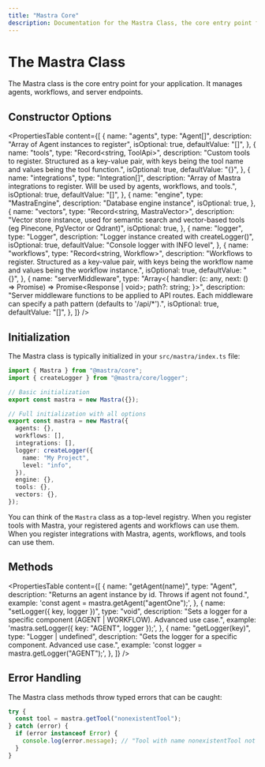 ```yaml
---
title: "Mastra Core"
description: Documentation for the Mastra Class, the core entry point for managing agents, workflows, and server endpoints.
---
```


# The Mastra Class

The Mastra class is the core entry point for your application. It manages agents, workflows, and server endpoints.

## Constructor Options

<PropertiesTable
  content={[
    {
      name: "agents",
      type: "Agent[]",
      description: "Array of Agent instances to register",
      isOptional: true,
      defaultValue: "[]",
    },
    {
      name: "tools",
      type: "Record<string, ToolApi>",
      description:
        "Custom tools to register. Structured as a key-value pair, with keys being the tool name and values being the tool function.",
      isOptional: true,
      defaultValue: "{}",
    },
    {
      name: "integrations",
      type: "Integration[]",
      description:
        "Array of Mastra integrations to register. Will be used by agents, workflows, and tools.",
      isOptional: true,
      defaultValue: "[]",
    },
    {
      name: "engine",
      type: "MastraEngine",
      description: "Database engine instance",
      isOptional: true,
    },
    {
      name: "vectors",
      type: "Record<string, MastraVector>",
      description:
        "Vector store instance, used for semantic search and vector-based tools (eg Pinecone, PgVector or Qdrant)",
      isOptional: true,
    },
    {
      name: "logger",
      type: "Logger",
      description: "Logger instance created with createLogger()",
      isOptional: true,
      defaultValue: "Console logger with INFO level",
    },
    {
      name: "workflows",
      type: "Record<string, Workflow>",
      description: "Workflows to register. Structured as a key-value pair, with keys being the workflow name and values being the workflow instance.",
      isOptional: true,
      defaultValue: "{}",
    },
    {
      name: "serverMiddleware",
      type: "Array<{ handler: (c: any, next: () => Promise<void>) => Promise<Response | void>; path?: string; }>",
      description: "Server middleware functions to be applied to API routes. Each middleware can specify a path pattern (defaults to '/api/*').",
      isOptional: true,
      defaultValue: "[]",
    },
  ]}
/>

## Initialization

The Mastra class is typically initialized in your `src/mastra/index.ts` file:

```typescript copy filename=src/mastra/index.ts
import { Mastra } from "@mastra/core";
import { createLogger } from "@mastra/core/logger";

// Basic initialization
export const mastra = new Mastra({});

// Full initialization with all options
export const mastra = new Mastra({
  agents: {},
  workflows: [],
  integrations: [],
  logger: createLogger({
    name: "My Project",
    level: "info",
  }),
  engine: {},
  tools: {},
  vectors: {},
});
```

You can think of the `Mastra` class as a top-level registry. When you register tools with Mastra, your registered agents and workflows can use them. When you register integrations with Mastra, agents, workflows, and tools can use them.

## Methods

<PropertiesTable
  content={[
    {
      name: "getAgent(name)",
      type: "Agent",
      description:
        "Returns an agent instance by id. Throws if agent not found.",
      example: 'const agent = mastra.getAgent("agentOne");',
    },
    {
      name: "setLogger({ key, logger })",
      type: "void",
      description:
        "Sets a logger for a specific component (AGENT | WORKFLOW). Advanced use case.",
      example: 'mastra.setLogger({ key: "AGENT", logger });',
    },
    {
      name: "getLogger(key)",
      type: "Logger | undefined",
      description:
        "Gets the logger for a specific component. Advanced use case.",
      example: 'const logger = mastra.getLogger("AGENT");',
    },
  ]}
/>

## Error Handling

The Mastra class methods throw typed errors that can be caught:

```typescript copy
try {
  const tool = mastra.getTool("nonexistentTool");
} catch (error) {
  if (error instanceof Error) {
    console.log(error.message); // "Tool with name nonexistentTool not found"
  }
}
```
